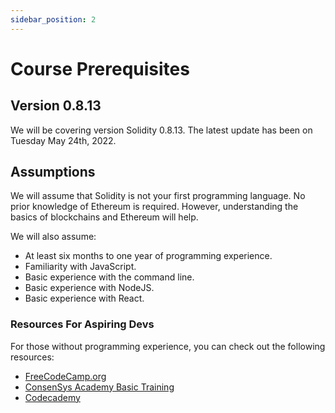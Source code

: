 ```yaml
---
sidebar_position: 2
---
```


# Course Prerequisites

## Version 0.8.13

We will be covering version Solidity 0.8.13. The latest update has been on Tuesday May 24th, 2022.

## Assumptions

We will assume that Solidity is not your first programming language. No prior knowledge of Ethereum is required. However, understanding the basics of blockchains and Ethereum will help.

We will also assume:

- At least six months to one year of programming experience.
- Familiarity with JavaScript.
- Basic experience with the command line.
- Basic experience with NodeJS.
- Basic experience with React.

### Resources For Aspiring Devs

For those without programming experience, you can check out the following resources:

- [FreeCodeCamp.org](https://www.freecodecamp.org/)
- [ConsenSys Academy Basic Training](https://courses.consensys.net/courses/bootcamp-basic-training)
- [Codecademy](https://www.codecademy.com/)
